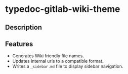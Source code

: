 
# typedoc-gitlab-wiki-theme

## Description

<PackageDescription description={pjson.description}></PackageDescription>

## Features

- Generates Wiki friendly file names.
- Updates internal urls to a compatible format.
- Writes a `_sidebar.md` file to display sidebar navigation.

